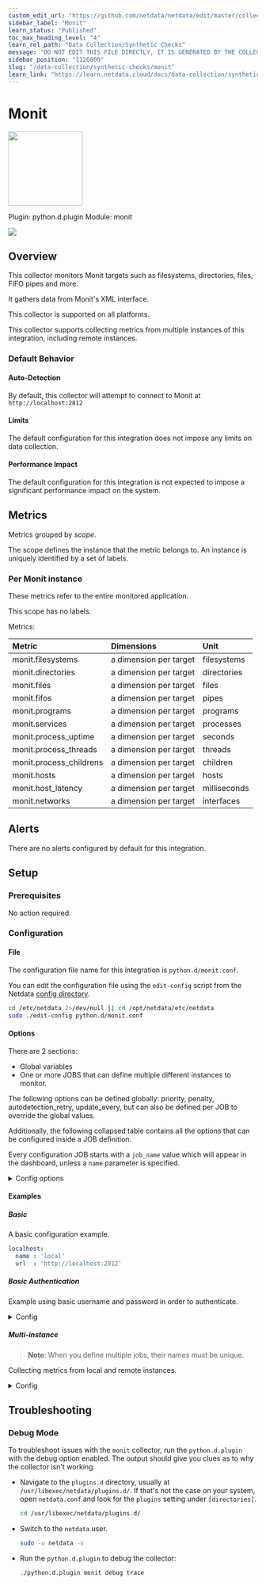 ```yaml
---
custom_edit_url: "https://github.com/netdata/netdata/edit/master/collectors/python.d.plugin/monit/metadata.yaml"
sidebar_label: "Monit"
learn_status: "Published"
toc_max_heading_level: "4"
learn_rel_path: "Data Collection/Synthetic Checks"
message: "DO NOT EDIT THIS FILE DIRECTLY, IT IS GENERATED BY THE COLLECTOR'S metadata.yaml FILE"
sidebar_position: "1126000"
slug: "/data-collection/synthetic-checks/monit"
learn_link: "https://learn.netdata.cloud/docs/data-collection/synthetic-checks/monit"
---
```



# Monit


<img src="https://netdata.cloud/img/monit.png" width="150"/>


Plugin: python.d.plugin
Module: monit

<img src="https://img.shields.io/badge/maintained%20by-Netdata-%2300ab44" />

## Overview

This collector monitors Monit targets such as filesystems, directories, files, FIFO pipes and more.


It gathers data from Monit's XML interface.


This collector is supported on all platforms.

This collector supports collecting metrics from multiple instances of this integration, including remote instances.


### Default Behavior

#### Auto-Detection

By default, this collector will attempt to connect to Monit at `http://localhost:2812`

#### Limits

The default configuration for this integration does not impose any limits on data collection.

#### Performance Impact

The default configuration for this integration is not expected to impose a significant performance impact on the system.


## Metrics

Metrics grouped by *scope*.

The scope defines the instance that the metric belongs to. An instance is uniquely identified by a set of labels.



### Per Monit instance

These metrics refer to the entire monitored application.

This scope has no labels.

Metrics:

| Metric | Dimensions | Unit |
|:------|:----------|:----|
| monit.filesystems | a dimension per target | filesystems |
| monit.directories | a dimension per target | directories |
| monit.files | a dimension per target | files |
| monit.fifos | a dimension per target | pipes |
| monit.programs | a dimension per target | programs |
| monit.services | a dimension per target | processes |
| monit.process_uptime | a dimension per target | seconds |
| monit.process_threads | a dimension per target | threads |
| monit.process_childrens | a dimension per target | children |
| monit.hosts | a dimension per target | hosts |
| monit.host_latency | a dimension per target | milliseconds |
| monit.networks | a dimension per target | interfaces |



## Alerts

There are no alerts configured by default for this integration.


## Setup

### Prerequisites

No action required.

### Configuration

#### File

The configuration file name for this integration is `python.d/monit.conf`.


You can edit the configuration file using the `edit-config` script from the
Netdata [config directory](/docs/configuring/configuration#the-netdata-config-directory).

```bash
cd /etc/netdata 2>/dev/null || cd /opt/netdata/etc/netdata
sudo ./edit-config python.d/monit.conf
```
#### Options

There are 2 sections:

* Global variables
* One or more JOBS that can define multiple different instances to monitor.

The following options can be defined globally: priority, penalty, autodetection_retry, update_every, but can also be defined per JOB to override the global values.

Additionally, the following collapsed table contains all the options that can be configured inside a JOB definition.

Every configuration JOB starts with a `job_name` value which will appear in the dashboard, unless a `name` parameter is specified.


<details><summary>Config options</summary>

| Name | Description | Default | Required |
|:----|:-----------|:-------|:--------:|
| update_every | Sets the default data collection frequency. | 1 | False |
| priority | Controls the order of charts at the netdata dashboard. | 60000 | False |
| autodetection_retry | Sets the job re-check interval in seconds. | 0 | False |
| penalty | Indicates whether to apply penalty to update_every in case of failures. | yes | False |
| name | Job name. This value will overwrite the `job_name` value. JOBS with the same name are mutually exclusive. Only one of them will be allowed running at any time. This allows autodetection to try several alternatives and pick the one that works. | local | False |
| url | The URL to fetch Monit's metrics. | http://localhost:2812 | True |
| user | Username in case the URL is password protected. |  | False |
| pass | Password in case the URL is password protected. |  | False |

</details>

#### Examples

##### Basic

A basic configuration example.

```yaml
localhost:
  name : 'local'
  url  : 'http://localhost:2812'

```
##### Basic Authentication

Example using basic username and password in order to authenticate.

<details><summary>Config</summary>

```yaml
localhost:
  name : 'local'
  url  : 'http://localhost:2812'
  user: 'foo'
  pass: 'bar'

```
</details>

##### Multi-instance

> **Note**: When you define multiple jobs, their names must be unique.

Collecting metrics from local and remote instances.


<details><summary>Config</summary>

```yaml
localhost:
  name: 'local'
  url: 'http://localhost:2812'

remote_job:
  name: 'remote'
  url: 'http://192.0.2.1:2812'

```
</details>



## Troubleshooting

### Debug Mode

To troubleshoot issues with the `monit` collector, run the `python.d.plugin` with the debug option enabled. The output
should give you clues as to why the collector isn't working.

- Navigate to the `plugins.d` directory, usually at `/usr/libexec/netdata/plugins.d/`. If that's not the case on
  your system, open `netdata.conf` and look for the `plugins` setting under `[directories]`.

  ```bash
  cd /usr/libexec/netdata/plugins.d/
  ```

- Switch to the `netdata` user.

  ```bash
  sudo -u netdata -s
  ```

- Run the `python.d.plugin` to debug the collector:

  ```bash
  ./python.d.plugin monit debug trace
  ```


